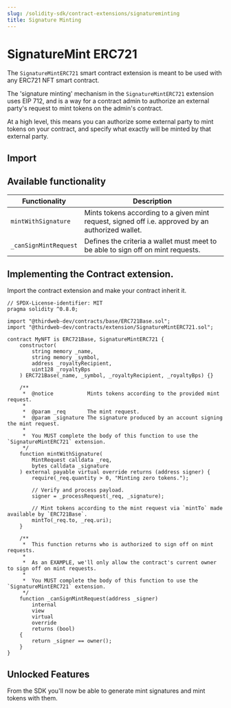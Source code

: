 ```yaml
---
slug: /solidity-sdk/contract-extensions/signatureminting
title: Signature Minting
---
```



# SignatureMint ERC721

The `SignatureMintERC721` smart contract extension is meant to be used with any ERC721 NFT smart contract.

The 'signature minting' mechanism in the `SignatureMintERC721` extension uses EIP 712, and is a way for a contract admin to authorize an external party's request to mint tokens on the admin's contract.

At a high level, this means you can authorize some external party to mint tokens on your contract, and specify what exactly will be minted by that external party.

<ViewContractCodeButton
  link="https://github.com/thirdweb-dev/contracts/blob/main/contracts/extension/SignatureMintERC721.sol"
  name="SignatureMintERC721"
/>

## Import

<ImportSnippet
  type="extension"
  category="extension"
  name="SignatureMintERC721"
/>

## Available functionality

| Functionality         | Description                                                                                       |
| --------------------- | ------------------------------------------------------------------------------------------------- |
| `mintWithSignature`   | Mints tokens according to a given mint request, signed off i.e. approved by an authorized wallet. |
| `_canSignMintRequest` | Defines the criteria a wallet must meet to be able to sign off on mint requests.                  |

## Implementing the Contract extension.

Import the contract extension and make your contract inherit it.

```solidity
// SPDX-License-identifier: MIT
pragma solidity ^0.8.0;

import "@thirdweb-dev/contracts/base/ERC721Base.sol";
import "@thirdweb-dev/contracts/extension/SignatureMintERC721.sol";

contract MyNFT is ERC721Base, SignatureMintERC721 {
    constructor(
        string memory _name,
        string memory _symbol,
        address _royaltyRecipient,
        uint128 _royaltyBps
    ) ERC721Base(_name, _symbol, _royaltyRecipient, _royaltyBps) {}

    /**
     *  @notice           Mints tokens according to the provided mint request.
     *
     *  @param _req       The mint request.
     *  @param _signature The signature produced by an account signing the mint request.
     *
     *  You MUST complete the body of this function to use the `SignatureMintERC721` extension.
     */
    function mintWithSignature(
        MintRequest calldata _req,
        bytes calldata _signature
    ) external payable virtual override returns (address signer) {
        require(_req.quantity > 0, "Minting zero tokens.");

        // Verify and process payload.
        signer = _processRequest(_req, _signature);

        // Mint tokens according to the mint request via `mintTo` made available by `ERC721Base`.
        mintTo(_req.to, _req.uri);
    }

    /**
     *  This function returns who is authorized to sign off on mint requests.
     *
     *  As an EXAMPLE, we'll only allow the contract's current owner to sign off on mint requests.
     *
     *  You MUST complete the body of this function to use the `SignatureMintERC721` extension.
     */
    function _canSignMintRequest(address _signer)
        internal
        view
        virtual
        override
        returns (bool)
    {
        return _signer == owner();
    }
}
```

## Unlocked Features

From the SDK you'll now be able to generate mint signatures and mint tokens with them.

<div className="row" style={{ marginBottom: 24, flexWrap: "wrap" }}>
  <div className="col col--12" style={{ marginTop: 16 }}>
    <QuickstartCard
      name="Signature Minting in the SDK"
      link="/advanced-features/on-demand-minting"
      image="/assets/icons/sdks.png"
    />
  </div>
</div>
